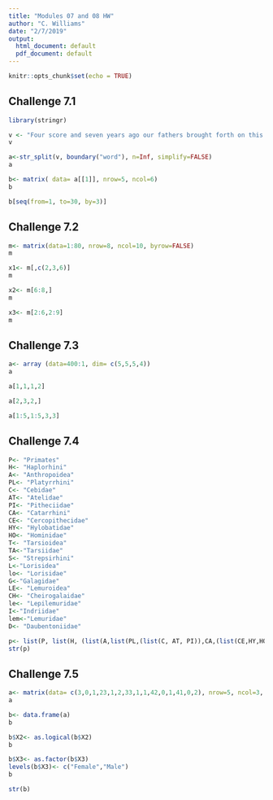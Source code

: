 ```yaml
---
title: "Modules 07 and 08 HW"
author: "C. Williams"
date: "2/7/2019"
output:
  html_document: default
  pdf_document: default
---
```


```r
knitr::opts_chunk$set(echo = TRUE)
```

## Challenge 7.1
```r
library(stringr)
```
```r
v <- "Four score and seven years ago our fathers brought forth on this continent, a new nation, conceived in Liberty, and dedicated to the proposition that all men are created equal."
v
```
```r
a<-str_split(v, boundary("word"), n=Inf, simplify=FALSE)
a
```
```r
b<- matrix( data= a[[1]], nrow=5, ncol=6)
b
```
```r
b[seq(from=1, to=30, by=3)]
```

## Challenge 7.2


```r
m<- matrix(data=1:80, nrow=8, ncol=10, byrow=FALSE)
m
```
``` r
x1<- m[,c(2,3,6)]
m
```
```r
x2<- m[6:8,]
m
```
```r
x3<- m[2:6,2:9]
m
```


## Challenge 7.3

```r
a<- array (data=400:1, dim= c(5,5,5,4))
a
```
```r
a[1,1,1,2]
```
```r
a[2,3,2,]
```
```r
a[1:5,1:5,3,3]
```

## Challenge 7.4

```r
P<- "Primates"
H<- "Haplorhini"
A<- "Anthropoidea"
PL<- "Platyrrhini"
C<- "Cebidae"
AT<- "Atelidae"
PI<- "Pitheciidae"
CA<- "Catarrhini"
CE<- "Cercopithecidae"
HY<- "Hylobatidae"
HO<- "Hominidae"
T<- "Tarsioidea"
TA<-"Tarsiidae"
S<- "Strepsirhini"
L<-"Lorisidea"
lo<- "Lorisidae"
G<-"Galagidae"
LE<- "Lemuroidea"
CH<- "Cheirogalaidae"
le<- "Lepilemuridae"
I<-"Indriidae"
lem<-"Lemuridae"
D<- "Daubentoniidae"
```
```r
p<- list(P, list(H, (list(A,list(PL,(list(C, AT, PI)),CA,(list(CE,HY,HO))),T,list(TA))),S,list(L,list(lo,G),LE,list(CH,le,I,lem,D))))
str(p)
```

## Challenge 7.5


```r
a<- matrix(data= c(3,0,1,23,1,2,33,1,1,42,0,1,41,0,2), nrow=5, ncol=3, byrow=TRUE)
a
```
```r
b<- data.frame(a)
b
```
```r
b$X2<- as.logical(b$X2)
b
```
```r
b$X3<- as.factor(b$X3)
levels(b$X3)<- c("Female","Male")
b
```
```r
str(b)
```